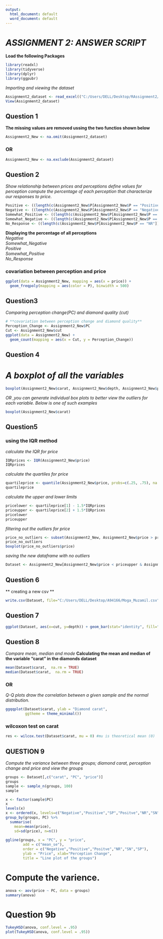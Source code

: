 ---
output:
  html_document: default
  word_document: default
---
# *ASSIGNMENT 2: ANSWER SCRIPT*
**Load the following Packages**
```{r}
library(readxl)
library(tidyverse)
library(dplyr)
library(ggpubr)
```
*Importing  and viewing the dataset*
```{r}
Assignment2_dataset <- read_excel(("C:/Users/DELL/Desktop/RAssignment2/Assignment2_dataset.xlsx"))
View(Assignment2_dataset)
```

## **Question 1**
**The missing values are removed ussing the two functios shown below**
```{r}
Assignment2_New <- na.omit(Assignment2_dataset)
```
### OR
```{r}
Assignment2_New <- na.exclude(Assignment2_dataset) 
```


## **Question 2**
*Show relationship between prices and perceptions*
*define values for perception*
*compute the percentage of each perception that characterize our responses to price.*

```{r}
Positive <- ((length(c(Assignment2_New$P[Assignment2_New$P == "Positive"])))/(length(c(Assignment2_New$P))))*100
Negative <- ((length(c(Assignment2_New$P[Assignment2_New$P == "Negative"])))/(length(c(Assignment2_New$P))))*100
Somewhat_Positive <- ((length(c(Assignment2_New$P[Assignment2_New$P == "SP"])))/(length(c(Assignment2_New$P))))*100
Somewhat_Negative <- ((length(c(Assignment2_New$P[Assignment2_New$P == "SN"])))/(length(c(Assignment2_New$P))))*100
No_Response <- ((length(c(Assignment2_New$P[Assignment2_New$P == "NR"])))/(length(c(Assignment2_New$P))))*100
```

**Displaying the percentage of all perceptions**   
*Negative*   
*Somewhat_Negative*   
*Positive*   
*Somewhat_Positive*   
*No_Response*   

### covariation between perception and price
```{r}
ggplot(data = Assignment2_New, mapping = aes(x = price)) +
  geom_freqpoly(mapping = aes(color = P), binwidth = 500)
```

## **Question3**
*Comparing perception change(PC) and diamond quality (cut)*


```{r}
# **covariation between perception change and diamond quality**
Perception_Change <- Assignment2_New$PC
Cut <- Assignment2_New$cut
ggplot(data = Assignment2_New) +
  geom_count(mapping = aes(x = Cut, y = Perception_Change))
```


## **Question 4**
# *A boxplot of all the variables*
```{r}
boxplot(Assignment2_New$carat, Assignment2_New$depth, Assignment2_New$price, Assignment2_New$x, Assignment2_New$y, names=c("carat", "depth","price", "x", "y"), horizontal=TRUE, col="blue", main="Distribution of variables", xlab="Values", ylab="Variables")
```

*OR ,you can generate individual box plots to better view the outliers for each variable.*
*Below is one of such examples*
```{r,eval=FALSE}
boxplot(Assignment2_New$carat)
```

## **Question5**
### **using the IQR method**
*calculate the IQR for price*
```{r,include=FALSE}
IQRprices <- IQR(Assignment2_New$price)
IQRprices
```

*calculate the quartiles for price*
```{r}
quartileprice <- quantile(Assignment2_New$price, probs=c(.25, .75), na.rm = FALSE)
quartileprice
```

*calculate the upper and lower limits*
```{r}
pricelower <- quartileprice[1] - 1.5*IQRprices
priceupper <- quartileprice[2] + 1.5*IQRprices
pricelower
priceupper
```

*filtering out the outliers for price*
```{r}
price_no_outliers <- subset(Assignment2_New, Assignment2_New$price > priceupper | Assignment2_New$price < pricelower)
price_no_outliers
boxplot(price_no_outliers$price)
```

*saving the new dataframe with no outliers*
```{r}
Dataset <- Assignment2_New[Assignment2_New$price < priceupper & Assignment2_New$price > pricelower,]
```


## **Question 6**
** creating a new csv **

```{r}
write.csv(Dataset, file="C:/Users/DELL/Desktop/A94166/Moga_Muzamil.csv")

```

## **Question 7**
```{r, eval=FALSE}
ggplot(Dataset, aes(x=cut, y=depth)) + geom_bar(stat="identity", fill="red") + labs(title="Relationship between the cut and the depth", x="Cut", y="depth")
```

## **Question 8**
*Compare mean, median and mode*
**Calculating the mean and median of the variable "carat" in the diamonds dataset**
```{r, eval=FALSE}
mean(Dataset$carat,  na.rm = TRUE)
median(Dataset$carat,  na.rm = TRUE)
```

### OR 

*Q-Q plots draw the correlation between a given sample and the normal distribution.*
```{r,eval=FALSE}
ggqqplot(Dataset$carat, ylab = "Diamond carat",
         ggtheme = theme_minimal())
```


### wilcoxon test on carat
```{r,eval=FALSE}
res <- wilcox.test(Dataset$carat, mu = 0) #mu is theoretical mean (0)
```

## **QUESTION 9**
*Compute the variance between three groups; diamond carat, perception change and price and view the groups*


```{r,echo=FALSE}
groups <- Dataset[,c("carat", "PC", "price")] 
groups
sample <- sample_n(groups, 100)
sample

x <- factor(sample$PC)
x
levels(x)
x <- ordered(x, levels=c("Negative","Positive","SP","Positve","NR","SN"))# the order of the levels
group_by(groups, PC) %>% 
  summarise(
    mean=mean(price), 
    sd=sd(price), n=n())
    
ggline(groups, x = "PC", y = "price", 
        add = c("mean_se"),
        order = c("Negative","Positive","Positve","NR","SN","SP"),
        ylab = "Price", xlab="Perception Change", 
        title = "Line plot of the groups")

```

# Compute the varience.
```{r, echo=FALSE}
anova <- aov(price ~ PC, data = groups)
summary(anova)
```

# **Question 9b**
```{r}
TukeyHSD(anova, conf.level = .95)
plot(TukeyHSD(anova, conf.level = .95))
```